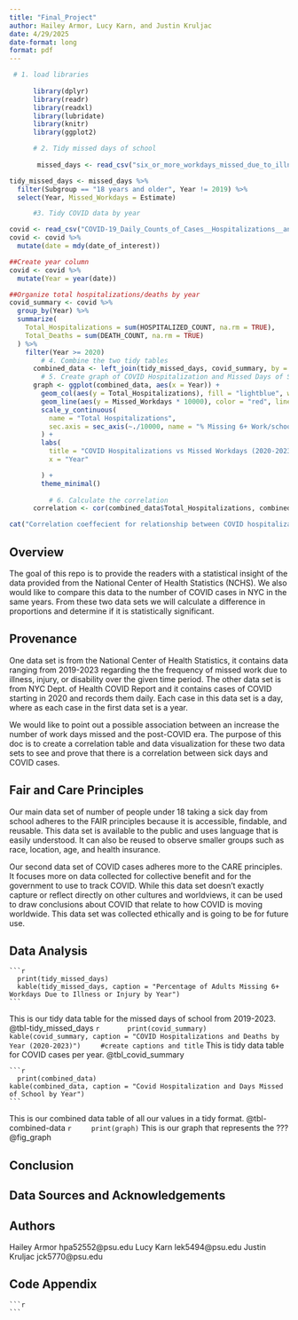 ```yaml
---
title: "Final_Project"
author: Hailey Armor, Lucy Karn, and Justin Kruljac
date: 4/29/2025
date-format: long
format: pdf
---
```

```r
 # 1. load libraries
      
      library(dplyr)
      library(readr)
      library(readxl)
      library(lubridate)
      library(knitr)
      library(ggplot2)

      # 2. Tidy missed days of school
       
       missed_days <- read_csv("six_or_more_workdays_missed_due_to_illness_injury_or_disability___total___2019_to_2023 (1).csv")

tidy_missed_days <- missed_days %>%
  filter(Subgroup == "18 years and older", Year != 2019) %>%
  select(Year, Missed_Workdays = Estimate)

      #3. Tidy COVID data by year 

covid <- read_csv("COVID-19_Daily_Counts_of_Cases__Hospitalizations__and_Deaths (1).csv")
covid <- covid %>%
  mutate(date = mdy(date_of_interest))

##Create year column
covid <- covid %>%
  mutate(Year = year(date))

##Organize total hospitalizations/deaths by year
covid_summary <- covid %>%
  group_by(Year) %>%
  summarize(
    Total_Hospitalizations = sum(HOSPITALIZED_COUNT, na.rm = TRUE),
    Total_Deaths = sum(DEATH_COUNT, na.rm = TRUE)
  ) %>%
    filter(Year >= 2020) 
        # 4. Combine the two tidy tables
      combined_data <- left_join(tidy_missed_days, covid_summary, by = "Year")
        # 5. Create graph of COVID Hospitalization and Missed Days of School
      graph <- ggplot(combined_data, aes(x = Year)) +
        geom_col(aes(y = Total_Hospitalizations), fill = "lightblue", width = 0.6) +
        geom_line(aes(y = Missed_Workdays * 10000), color = "red", linewidth = 1.2) +
        scale_y_continuous(
          name = "Total Hospitalizations",
          sec.axis = sec_axis(~./10000, name = "% Missing 6+ Work/school Day")
        ) +
        labs(
          title = "COVID Hospitalizations vs Missed Workdays (2020-2023)",
          x = "Year"

        ) + 
        theme_minimal()
      
          # 6. Calculate the correlation
      correlation <- cor(combined_data$Total_Hospitalizations, combined_data$Missed_Workdays, use = "complete.obs")

cat("Correlation coeffecient for relationship between COVID hospitalizations and missed workdays:", round(correlation, 3))
```

## Overview

The goal of this repo is to provide the readers with a statistical insight of the data provided from the National Center of Health Statistics (NCHS). We also would like to compare this data to the number of COVID cases in NYC in the same years. From these two data sets we will calculate a difference in proportions and determine if it is statistically significant.

## Provenance

One data set is from the National Center of Health Statistics, it contains data ranging from 2019-2023 regarding the the frequency of missed work due to illness, injury, or disability over the given time period. The other data set is from NYC Dept. of Health COVID Report and it contains cases of COVID starting in 2020 and records them daily. Each case in this data set is a day, where as each case in the first data set is a year. 

We would like to point out a possible association between an increase the number of work days missed and the post-COVID era. The purpose of this doc is to create a correlation table and data visualization for these two data sets to see and prove that there is a correlation between sick days and COVID cases. 

## Fair and Care Principles

Our main data set of number of people under 18 taking a sick day from school adheres to the FAIR principles because it is accessible, findable, and reusable. This data set is available to the public and uses language that is easily understood. It can also be reused to observe smaller groups such as race, location, age, and health insurance.

Our second data set of COVID cases adheres more to the CARE principles. It focuses more on data collected for collective benefit and for the government to use to track COVID. While this data set doesn't exactly capture or reflect directly on other cultures and worldviews, it can be used to draw conclusions about COVID that relate to how COVID is moving worldwide. This data set was collected ethically and is going to be for future use.

## Data Analysis

    ```r
      print(tidy_missed_days)
      kable(tidy_missed_days, caption = "Percentage of Adults Missing 6+ Workdays Due to Illness or Injury by Year")
    ```
This is our tidy data table for the missed days of school from 2019-2023. @tbl-tidy_missed_days
    ```r
      print(covid_summary)
    kable(covid_summary, caption = "COVID Hospitalizations and Deaths by Year (2020-2023)")
    #create captions and title
    ```
This is tidy data table for COVID cases per year. @tbl_covid_summary
      
    ```r
      print(combined_data)
    kable(combined_data, caption = "Covid Hospitalization and Days Missed of School by Year")
    ```
This is our combined data table of all our values in a tidy format. @tbl-combined-data
    ```r
    print(graph)
    ```
This is our graph that represents the ??? @fig_graph

## Conclusion

## Data Sources and Acknowledgements

## Authors

Hailey Armor hpa52552\@psu.edu 
Lucy Karn lek5494\@psu.edu 
Justin Kruljac jck5770\@psu.edu

## Code Appendix
    ```r
     
    ```